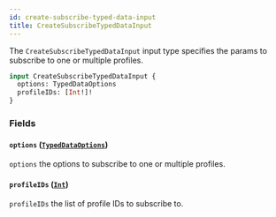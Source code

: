 ```yaml
---
id: create-subscribe-typed-data-input
title: CreateSubscribeTypedDataInput
---
```



The `CreateSubscribeTypedDataInput` input type specifies the params to subscribe to one or multiple profiles.

```graphql
input CreateSubscribeTypedDataInput {
  options: TypedDataOptions
  profileIDs: [Int!]!
}
```


### Fields

#### `options` ([`TypedDataOptions`](/cyberconnect/reference/inputs/typed-data-options))

`options` the options to subscribe to one or multiple profiles.


#### `profileIDs` ([`Int`](/cyberconnect/reference/scalars/int))

`profileIDs` the list of profile IDs to subscribe to.




